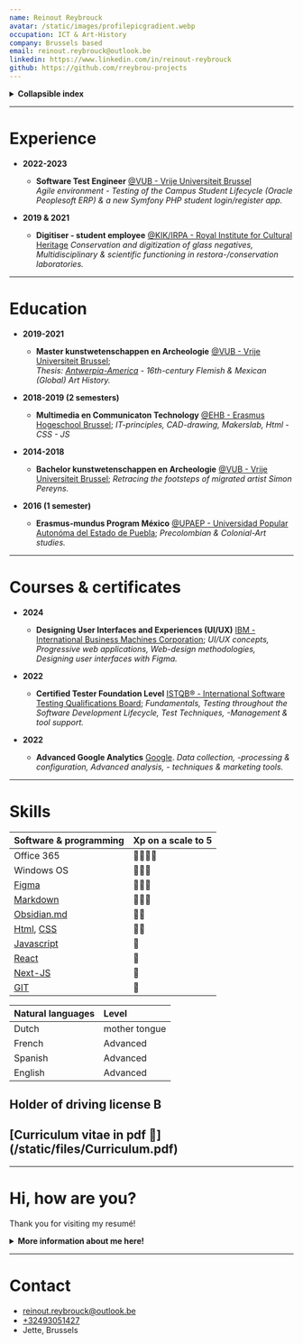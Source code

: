 ```yaml
---
name: Reinout Reybrouck
avatar: /static/images/profilepicgradient.webp
occupation: ICT & Art-History 
company: Brussels based 
email: reinout.reybrouck@outlook.be
linkedin: https://www.linkedin.com/in/reinout-reybrouck
github: https://github.com/rreybrou-projects
---
```


<details>
 <summary><b>Collapsible index</b></summary>

* [Experience](#experience)
* [Education](#education)
* [Courses & certificates](#courses)
* [Skills](#skills)
* [About](#about)
* [Contact](#contact)

</details>

***

# <a name='experience'></a>Experience  

- **2022-2023**
  - **Software Test Engineer** [@VUB - Vrije Universiteit Brussel](https://www.vub.be/en)<br />
  *Agile environment - Testing of the Campus Student Lifecycle (Oracle Peoplesoft ERP) & a new Symfony PHP student login/register app.*

- **2019 & 2021** 
  - **Digitiser - student employee** [@KIK/IRPA - Royal Institute for Cultural Heritage](https://www.kikirpa.be/)
  *Conservation and digitization of glass negatives, Multidisciplinary & scientific functioning in restora-/conservation laboratories.* 

***

# <a name='education'></a>Education 

- **2019-2021**
  - **Master kunstwetenschappen en Archeologie** [@VUB - Vrije Universiteit Brussel](https://www.vub.be/nl/studeren-aan-de-vub/alle-opleidingen/bachelor-en-masteropleidingen-aan-de-vub/kunstwetenschappen-en-archeologie);<br />
  *Thesis: [Antwerpia-America](/blog/arthistory/antwerpia_america) - 16th-century Flemish & Mexican (Global) Art History.* 

- **2018-2019 (2 semesters)**
  - **Multimedia en Communicaton Technology** [@EHB - Erasmus Hogeschool Brussel](https://www.erasmushogeschool.be/nl/opleidingen/multimedia-creatieve-technologie);
  *IT-principles, CAD-drawing, Makerslab, Html - CSS - JS*

- **2014-2018**
  - **Bachelor kunstwetenschappen en Archeologie** [@VUB - Vrije Universiteit Brussel](https://www.vub.be/en);
  *Retracing the footsteps of migrated artist Simon Pereyns.*

- **2016 (1 semester)**
  - **Erasmus-mundus Program México** [@UPAEP - Universidad Popular Autonóma del Estado de Puebla](https://upaep.mx/);
  *Precolombian & Colonial-Art studies.*

***

# <a name='courses'></a>Courses & certificates

- **2024**
  - **Designing User Interfaces and Experiences (UI/UX)** [IBM - International Business Machines Corporation](https://www.ibm.com/training/badge/designing-user-interfaces-and-experiences-ui-ux);
  *UI/UX concepts, Progressive web applications, Web-design methodologies, Designing user interfaces with Figma.*

- **2022**
  - **Certified Tester Foundation Level** [ISTQB® - International Software Testing Qualifications Board](https://www.istqb.org/certifications/certified-tester-foundation-level);
  *Fundamentals, Testing throughout the Software Development Lifecycle, Test Techniques, -Management & tool support.*

- **2022**
  - **Advanced Google Analytics** [Google](https://analytics.google.com/analytics/academy/).
  *Data collection, -processing & configuration, Advanced analysis, - techniques & marketing tools.*

***

# <a name='skills'></a>Skills

| Software & programming | Xp on a scale to 5|
| :--------  |   --------  | 
| Office 365 |  🌟🌟🌟🌟  |
| Windows OS |  🌟🌟🌟    |
| [Figma](https://www.figma.com/) |  🌟🌟🌟    |
| [Markdown](https://www.markdownguide.org/getting-started/) |  🌟🌟🌟  |
| [Obsidian.md](https://obsidian.md/) | 🌟🌟 |
| [Html](https://html.spec.whatwg.org/), [CSS](https://developer.mozilla.org/en-US/docs/Web/CSS) |  🌟🌟   | 
| [Javascript](https://developer.mozilla.org/en-US/docs/Web/JavaScript) |  🌟  | 
| [React](https://react.dev/)     |  🔎       |
| [Next-JS](https://nextjs.org/ ) |  🔎       |
| [GIT](https://git-scm.com/)     |  🔎       |

| Natural languages | Level |
| :-------- | :--------     |
| Dutch     | mother tongue |
| French    | Advanced      |
| Spanish   | Advanced      |
| English   | Advanced      |

<div><h2> Holder of driving license B </h2> </div>

<div><h2> [Curriculum vitae in pdf 🔗](/static/files/Curriculum.pdf)</h2></div>

***

# <a name='about'></a>Hi, how are you?

Thank you for visiting my resumé!

<details>
 <summary><b>More information about me here! </b></summary>

I like to describe myself as a person with many interests, diverse skills and experiences.
Although trained as an art-historian, I've always enjoyed tinkering on computers a little bit more than the average history scholar. This interest eventually led me to my first professional IT job working as a Software Test Engineer at the VUB.

By making this blogpage/portfolio I wanted to showcase my versatile personality and the quality of my work. 
Whether it is an organisational challenge, building a website or writing an article; I always strive to deliver the best results possible. Specifically given my limited time, energy and resources.
Coming to new challenges, I draw on my diverse past experiences and the valuable insights they have given me. Presented with a difficult problem I stay persistent in resolving the issue.
More often than not, I can also trust on creativity for problemsolving. In general I love learning new hard and soft skills and expand them to my knowledge base.

In my freetime i enjoy playing guitar, bouldering, travelling, taking care of my plants and doing amateur restoration projects. 

Please take a look at my [blogposts](https://www.rreybrou.pro/blog) to further discover what I'm passionate about,🙂

greetings!

</details>

***

# <a name='contact'></a>Contact 

- [reinout.reybrouck@outlook.be](mailto:reinout.reybrouck@outlook.be) 
- [+32493051427](+32493051427) 
- Jette, Brussels
